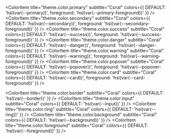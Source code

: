 
<Meta title="Colors" />

<ColorPalette>

<ColorItem
  title="theme.color.primary"
  subtitle="Coral"
  colors={{ DEFAULT: 'hsl(var(--primary))', foreground: 'hsl(var(--primary-foreground))' }}
/>
<ColorItem
  title="theme.color.secondary"
  subtitle="Coral"
  colors={{ DEFAULT: 'hsl(var(--secondary))', foreground: 'hsl(var(--secondary-foreground))' }}
/>
<ColorItem
  title="theme.color.success"
  subtitle="Coral"
  colors={{ DEFAULT: 'hsl(var(--success))', foreground: 'hsl(var(--success-foreground))' }}
/>
<ColorItem
  title="theme.color.danger"
  subtitle="Coral"
  colors={{ DEFAULT: 'hsl(var(--danger))', foreground: 'hsl(var(--danger-foreground))' }}
/>
<ColorItem
  title="theme.color.warning"
  subtitle="Coral"
  colors={{ DEFAULT: 'hsl(var(--warning))', foreground: 'hsl(var(--warning-foreground))' }}
/>
<ColorItem
  title="theme.color.popover"
  subtitle="Coral"
  colors={{ DEFAULT: 'hsl(var(--popover))', foreground: 'hsl(var(--popover-foreground))' }}
/>
<ColorItem
  title="theme.color.card"
  subtitle="Coral"
  colors={{ DEFAULT: 'hsl(var(--card))', foreground: 'hsl(var(--card-foreground))' }}
/>

  <ColorItem title="theme.color.border" subtitle="Coral" colors={{ DEFAULT: 'hsl(var(--border))' }} />
  <ColorItem title="theme.color.input" subtitle="Coral" colors={{ DEFAULT: 'hsl(var(--input))' }} />
  <ColorItem title="theme.color.ring" subtitle="Coral" colors={{ DEFAULT: 'hsl(var(--ring))' }} />
  <ColorItem title="theme.color.background" subtitle="Coral" colors={{ DEFAULT: 'hsl(var(--background))' }} />
  <ColorItem title="theme.color.foreground" subtitle="Coral" colors={{ DEFAULT: 'hsl(var(--foreground))' }} />
  
</ColorPalette>
